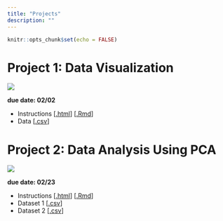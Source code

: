 ```yaml
---
title: "Projects"
description: ""
---
```


```r
knitr::opts_chunk$set(echo = FALSE)
```

# Project 1: Data Visualization

![](https://upload.wikimedia.org/wikipedia/commons/2/29/Minard.png)

**due date: 02/02**

* Instructions [[.html](files/projects/01_data-visualization/01_dataviz.html)] [[.Rmd](https://raw.githubusercontent.com/svteichman/STAT302-WIN2022/main/files/projects/01_data-visualization/01_dataviz.Rmd)]
* Data [[.csv](https://raw.githubusercontent.com/svteichman/STAT302-WIN2022/main/files/projects/01_data-visualization/Building_Permits_Clean.csv)]


# Project 2: Data Analysis Using PCA

![](https://eige.europa.eu/sites/default/files/styles/eige_original_optimised/public/images/environment_climate_change_0.jpg?itok=OgfBMStR)

**due date: 02/23**

* Instructions [[.html](files/projects/02_dimension_reduction/02-dimension_reduction.html)] [[.Rmd](https://raw.githubusercontent.com/svteichman/STAT302-WIN2022/main/files/projects/02_dimension_reduction/02-dimension_reduction.Rmd)]
* Dataset 1 [[.csv](https://raw.githubusercontent.com/svteichman/STAT302-WIN2022/main/files/projects/02_dimension_reduction/pca_data.csv)]
* Dataset 2 [[.csv](https://raw.githubusercontent.com/svteichman/STAT302-WIN2022/main/files/projects/02_dimension_reduction/additional_data.csv)]

\begin{comment}

# Project 3: ????????

![](https://upload.wikimedia.org/wikipedia/commons/thumb/f/fa/Cat_using_computer.jpg/640px-Cat_using_computer.jpg)

*due date: 12/06*

* Instructions [[.html](files/projects/03_vignettes/03_vignettes.html)] [[.Rmd](https://raw.githubusercontent.com/svteichman/STAT302-WIN2022/main/files/projects/03_vignettes/03_vignettes.Rmd)]

\end{comment}